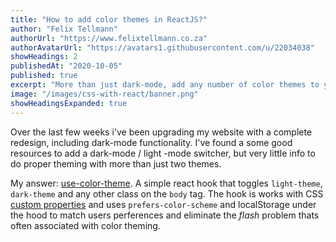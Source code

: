 ```yaml
---
title: "How to add color themes in ReactJS?"
author: "Felix Tellmann"
authorUrl: "https://www.felixtellmann.co.za"
authorAvatarUrl: "https://avatars1.githubusercontent.com/u/22034038"
showHeadings: 2
publishedAt: "2020-10-05"
published: true
excerpt: "More than just dark-mode, add any number of color themes to your react site."
image: "/images/css-with-react/banner.png"
showHeadingsExpanded: true
---
```


Over the last few weeks i've been upgrading my website with a complete
 redesign, including dark-mode functionality. I've found a some good resources to add a dark-mode / light
 -mode switcher, but very little info to do proper theming with more than
  just two themes.

My answer: [use-color-theme](https://github.com/FelixTellmann/use-color-theme).
A simple react hook that toggles `light-theme`, `dark-theme` and any other
 class on the `body` tag. The hook is works with CSS [custom
  properties](https://developer.mozilla.org/en-US/docs/Web/CSS/--*) and uses
   `prefers-color-scheme` and localStorage under the hood to match users
    perferences and eliminate the *flash* problem thats often associated with
     color theming.

